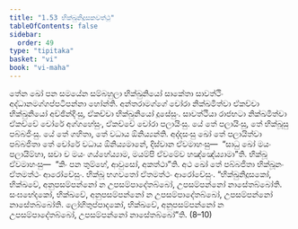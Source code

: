 ```yaml
---
title: "1.53 භික්ඛුනිදූසකවත්ථු"
tableOfContents: false
sidebar:
  order: 49
type: "tipitaka"
basket: "vi"
book: "vi-maha"
---
```



<DynamicBreadcrumb />

<Division number="115" book="vi-maha">

<Paragraph number="489" book="vi-maha">
තේන ඛෝ පන සමයේන සම්බහුලා භික්ඛුනියෝ සාකේතා සාවත්ථිං අද්ධානමග්ගප්පටිපන්නා හෝන්ති. අන්තරාමග්ගේ චෝරා නික්ඛමිත්වා ඒකච්චා භික්ඛුනියෝ අච්ඡින්දිංසු, ඒකච්චා භික්ඛුනියෝ දූසේසුං. සාවත්ථියා රාජභටා නික්ඛමිත්වා ඒකච්චේ චෝරේ අග්ගහේසුං, ඒකච්චේ චෝරා පලායිංසු. යේ තේ පලායිංසු, තේ භික්ඛූසු පබ්බජිංසු. යේ තේ ගහිතා, තේ වධාය ඕනිය්‍යන්ති. අද්දසංසු ඛෝ තේ පලායිත්වා පබ්බජිතා තේ චෝරේ වධාය ඕනිය්‍යමානේ, දිස්වාන ඒවමාහංසු—  “සාධු ඛෝ මයං පලායිම්හා, සචා ච මයං ගය්හේය්‍යාම, මයම්පි ඒවමේව හඤ්ඤේය්‍යාමා”ති. භික්ඛූ ඒවමාහංසු—  “කිං පන තුම්හේ, ආවුසෝ, අකත්ථා”ති. අථ ඛෝ තේ පබ්බජිතා භික්ඛූනං ඒතමත්ථං ආරෝචේසුං. භික්ඛූ භගවතෝ ඒතමත්ථං ආරෝචේසුං. “භික්ඛුනිදූසකෝ, භික්ඛවේ, අනුපසම්පන්නෝ න උපසම්පාදේතබ්බෝ, උපසම්පන්නෝ නාසේතබ්බෝති. සංඝභේදකෝ, භික්ඛවේ, අනුපසම්පන්නෝ න උපසම්පාදේතබ්බෝ, උපසම්පන්නෝ නාසේතබ්බෝති. ලෝහිතුප්පාදකෝ, භික්ඛවේ, අනුපසම්පන්නෝ න උපසම්පාදේතබ්බෝ, උපසම්පන්නෝ නාසේතබ්බෝ”ති. (8–10)
</Paragraph>
</Division>